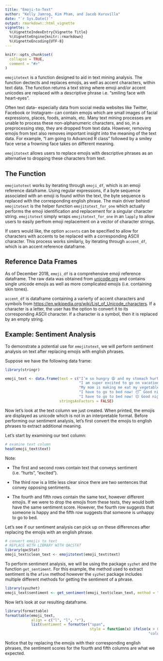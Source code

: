 ```yaml
---
title: "Emoji-to-Text"
author: "Kelly Jamrog, Kim Pham, and Jacob Kuruvilla"
date: "`r Sys.Date()`"
output: rmarkdown::html_vignette
vignette: >
  %\VignetteIndexEntry{Vignette Title}
  %\VignetteEngine{knitr::rmarkdown}
  %\VignetteEncoding{UTF-8}
---
```


```r
knitr::opts_chunk$set(
  collapse = TRUE,
  comment = "#>"
)
```

`emojitotext` is a function designed to aid in text mining analysis.  The function dectects and replaces emojis, as well as accent characters, within text data.  The function returns a text string where emoji and/or accent unicodes are replaced with a descriptive phrase i.e. "smiling face with heart-eyes".

Often text data-- especially data from social media websites like Twitter, Facebook or Instagram-- can contain emojis which are small images of facial expressions, places, foods, animals, etc.  Many text mining processes are unable to process these non-alphanumeric characters, and so, in a preprocessing step, they are dropped from text data.  However, removing emojis from text also removes important insight into the meaning of the text data.  For example, "I am going to Advanced R class" followed by a smiley face verse a frowning face takes on different meaning. 

`emojitotext` allows users to replace emojis with descriptive phrases as an alternative to dropping these characters from text.

## The Function

`emojiototext` works by iterating through `emoji_df`, which is an emoji reference dataframe.  Using regular expressions, if a byte sequence associated with an emoji is found within the text, the byte sequence is replaced with the corresponding english phrase.  The main driver behind `emojitotext` is the helper function `emojitotext_for_one` which actually performs the emoji identification and replacement for a singular character string.  `emojitotext` simply wraps `emojitotext_for_one` in an `lapply` to allow users to easily perfrom emoji replacement on a vector of character strings.

If users would like, the option `accents` can be specified to allow for characters with accents to be replaced with a corresponding ASCII character. This process works similariy, by iterating through `accent_df`, which is an accent reference dataframe.

## Reference Data Frames

As of December 2018, `emoji_df` is a comprehensive emoji reference dataframe.  The raw data was obtained from [unicode.org](https://unicode.org/emoji/charts/full-emoji-list.html) and contains single unicode emojis as well as more complicated emojis (i.e. containing skin tones). 

`accent_df` is dataframe containing a varierty of accent characters and symbols from [https://en.wikipedia.org/wiki/List_of_Unicode_characters](https://en.wikipedia.org/wiki/List_of_Unicode_characters). If a character is a letter, the user has the option to convert it to its corresponding ASCII character. If a character is a symbol, then it is replaced by an empty string.

## Example: Sentiment Analysis

To demonstrate a potential use for `emojitotext`, we will perform sentiment analysis on text after replacing emojis with english phrases.

Suppose we have the following data frame:

```r
library(stringr)

emoji_text <- data.frame(text = c("I’m so hungry 😩 and my stomach hurts!",
                                  "I am super excited to go on vacation with my family 🌸🌊🏄🏽",
                                  "My mom is making me eat my vegetables. 🥦🤢😡😭 I wish I could eat ice cream all day! 🍦",
                                  "I have to go to bed now! 😴 Good night!😘😍💕",
                                  "I have to go to bed now! 😔 Good night!😠😠😠"),
                         stringsAsFactors = FALSE)
```

Now let's look at the text column we just created.  When printed, the emojis are displayed as unicode which is not in an interpretable format.  Before performing our sentiment analysis, let's first convert the emojis to english phrases to extract additional meaning.

Let's start by examining our text column:

```r
# examine text column
head(emoji_text$text)
```
Note: 

* The first and second rows contain text that conveys sentiment (i.e. "hurts", "excited"). 

* The third row is a little less clear since there are two sentences that convey opposing sentiments. 

* The fourth and fifth rows contain the same text, however different emojis.  If we were to drop the emojis from these texts, they would both have the same sentiment score.  However, the fourth row suggests that someone is happy and the fifth row suggests that someone is unhappy to go to bed.

Let's see if our sentiment analysis can pick up on these differences after replacing the emojis with an english phrase.

```r
# convert emojis to text
# REPLACE WITH LIBRARY WITH QACSTAT
library(qacStat)
emoji_text$clean_text <- emojitotext(emoji_text$text)
```

To perform sentiment analysis, we will be using the package `syzhet` and the function `get_sentiment`.  For this example, the method used to extract sentiment is the `afinn` method however the `syzhet` package includes multiple different methods for getting the sentiment of a phrase.

```r
library(syuzhet)
emoji_text$sentiment <- get_sentiment(emoji_text$clean_text, method = "afinn")
```

Now let's look at our resulting dataframe.

```r
library(formattable)
formattable(emoji_text,
            align = c("l", "l", "r"),
            list(sentiment = formatter("span",
                                       style = function(x) ifelse(x > 0,
                                                                  "color:green", "color:red"))))
```

Notice that by replacing the emojis with their corresponding english phrases, the sentiment scores for the fourth and fifth columns are what we expected.
